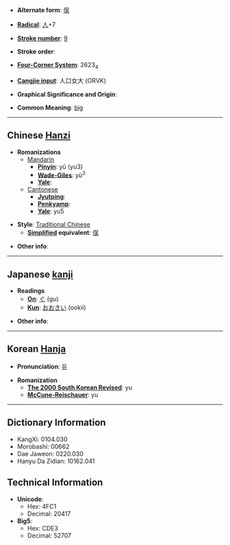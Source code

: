 * '''Alternate form''': [[俣]]

* '''[[Wiktionary:Chinese radical index| Radical]]''': [[Wiktionary:Chinese radical index 人|人]]+7

* '''[[Wiktionary:Chinese total strokes index|Stroke number]]''': [[Wiktionary:Chinese total strokes index 9|9]]

* '''Stroke order''': 

* '''[[Wiktionary:Chinese four corner index|Four-Corner System]]''': 2623<sub>4</sub>

* '''[[Wiktionary:Chinese Cangjie index|Cangjie input]]''': 人口女大 (ORVK)

* '''Graphical Significance and Origin''': 

* '''Common Meaning''': [[big]]

----

== Chinese [[Hanzi]] ==

* '''Romanizations'''
** [[Mandarin]]
*** '''[[Pinyin]]''': yǔ (yu3)
*** '''[[Wade-Giles]]''': yü<sup>3</sup>
*** '''[[Yale]]''': 
**[[Cantonese]]
***'''[[Jyutping]]''':
***'''[[Penkyamp]]''': 
***'''[[Yale]]''': yu5

* '''Style''': [[Traditional Chinese]] 
** '''[[Simplified Chinese|Simplified]] equivalent''': [[俣]]

* '''Other info''': 

----

== Japanese [[kanji]] ==

* '''Readings'''
** '''[[On]]''': [[ぐ]] (gu)
** '''[[Kun]]''': [[おおきい]] (ookii)

* '''Other info''':  

----

== Korean [[Hanja]] ==

* '''Pronunciation''': [[유]]

* '''Romanization'''
** '''[[The 2000 South Korean Revised Romanization|The 2000 South Korean Revised]]''': yu
** '''[[McCune-Reischauer]]''': yu

----

== Dictionary Information ==

* KangXi: 0104.030
* Morobashi: 00662
* Dae Jaweon: 0220.030
* Hanyu Da Zidian: 10162.041

== Technical Information ==

* '''Unicode''':
** Hex: 4FC1
** Decimal: 20417
* '''Big5''':
** Hex: CDE3
** Decimal: 52707